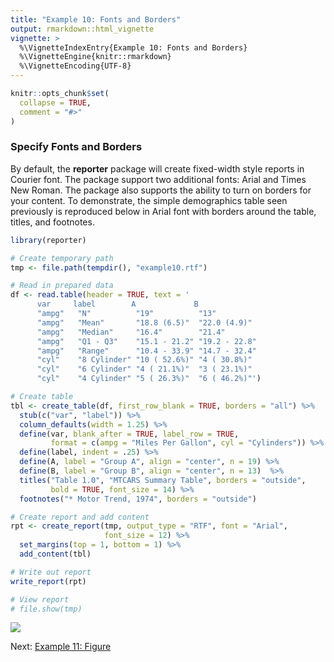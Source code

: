 ```yaml
---
title: "Example 10: Fonts and Borders"
output: rmarkdown::html_vignette
vignette: >
  %\VignetteIndexEntry{Example 10: Fonts and Borders}
  %\VignetteEngine{knitr::rmarkdown}
  %\VignetteEncoding{UTF-8}
---
```


```r
knitr::opts_chunk$set(
  collapse = TRUE,
  comment = "#>"
)
```

### Specify Fonts and Borders

By default, the **reporter** package will create fixed-width style reports 
in Courier font. The package support 
two additional fonts: Arial and 
Times New Roman.  The package also supports the ability 
to turn on borders for your content.  To demonstrate, the simple demographics 
table seen previously is reproduced below in Arial font with borders 
around the table, titles, and footnotes.

```r
library(reporter)

# Create temporary path
tmp <- file.path(tempdir(), "example10.rtf")

# Read in prepared data
df <- read.table(header = TRUE, text = '
      var     label        A             B          
      "ampg"   "N"          "19"          "13"         
      "ampg"   "Mean"       "18.8 (6.5)"  "22.0 (4.9)" 
      "ampg"   "Median"     "16.4"        "21.4"       
      "ampg"   "Q1 - Q3"    "15.1 - 21.2" "19.2 - 22.8"
      "ampg"   "Range"      "10.4 - 33.9" "14.7 - 32.4"
      "cyl"    "8 Cylinder" "10 ( 52.6%)" "4 ( 30.8%)" 
      "cyl"    "6 Cylinder" "4 ( 21.1%)"  "3 ( 23.1%)" 
      "cyl"    "4 Cylinder" "5 ( 26.3%)"  "6 ( 46.2%)"')

# Create table
tbl <- create_table(df, first_row_blank = TRUE, borders = "all") %>% 
  stub(c("var", "label")) %>% 
  column_defaults(width = 1.25) %>% 
  define(var, blank_after = TRUE, label_row = TRUE, 
         format = c(ampg = "Miles Per Gallon", cyl = "Cylinders")) %>% 
  define(label, indent = .25) %>% 
  define(A, label = "Group A", align = "center", n = 19) %>% 
  define(B, label = "Group B", align = "center", n = 13)  %>% 
  titles("Table 1.0", "MTCARS Summary Table", borders = "outside",
         bold = TRUE, font_size = 14) %>% 
  footnotes("* Motor Trend, 1974", borders = "outside")

# Create report and add content
rpt <- create_report(tmp, output_type = "RTF", font = "Arial", 
                     font_size = 12) %>% 
  set_margins(top = 1, bottom = 1) %>%
  add_content(tbl)

# Write out report
write_report(rpt)

# View report
# file.show(tmp)

```
<img src="../man/images/fonts.png"/>


Next: [Example 11: Figure](reporter-figure.html)
